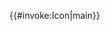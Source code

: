 {{#invoke:Icon|main}}<noinclude>
{{documentation}}
<!-- Categories go on the /doc subpage, and interwikis go on Wikidata. -->
</noinclude>